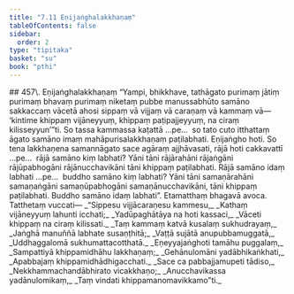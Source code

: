 ```yaml
---
title: "7.11 Eṇijaṅghalakkhaṇaṃ"
tableOfContents: false
sidebar:
  order: 2
type: "tipitaka"
basket: "su"
book: "pthi"
---
```



<DynamicBreadcrumb />

<Paragraph type="center" book="pthi">
## 457\. Eṇijaṅghalakkhaṇaṃ
</Paragraph>

<Division number="214" book="pthi">

<Paragraph number="458" book="pthi">
“Yampi, bhikkhave, tathāgato purimaṃ jātiṃ purimaṃ bhavaṃ purimaṃ niketaṃ pubbe manussabhūto samāno sakkaccaṃ vācetā ahosi sippaṃ vā vijjaṃ vā caraṇaṃ vā kammaṃ vā—  ‘kintime khippaṃ vijāneyyuṃ, khippaṃ paṭipajjeyyuṃ, na ciraṃ kilisseyyun’”ti. So tassa kammassa kaṭattā …pe…  so tato cuto itthattaṃ āgato samāno imaṃ mahāpurisalakkhaṇaṃ paṭilabhati. Eṇijaṅgho hoti.
</Paragraph>

<Paragraph number="459" book="pthi">
So tena lakkhaṇena samannāgato sace agāraṃ ajjhāvasati, rājā hoti cakkavattī …pe…  rājā samāno kiṃ labhati? Yāni tāni rājārahāni rājaṅgāni rājūpabhogāni rājānucchavikāni tāni khippaṃ paṭilabhati. Rājā samāno idaṃ labhati …pe…  buddho samāno kiṃ labhati? Yāni tāni samaṇārahāni samaṇaṅgāni samaṇūpabhogāni samaṇānucchavikāni, tāni khippaṃ paṭilabhati. Buddho samāno idaṃ labhati”. Etamatthaṃ bhagavā avoca.
</Paragraph>

</Division>
<Division number="215" book="pthi">

<Paragraph number="460" book="pthi">
Tatthetaṃ vuccati—
</Paragraph>

<Paragraph number="461" type="verses" book="pthi">
_“Sippesu vijjācaraṇesu kammesu,_  
_Kathaṃ vijāneyyuṃ lahunti icchati;_  
_Yadūpaghātāya na hoti kassaci,_  
_Vāceti khippaṃ na ciraṃ kilissati._  

</Paragraph>

<Paragraph number="462" type="verses" book="pthi">
_Taṃ kammaṃ katvā kusalaṃ sukhudrayaṃ,_  
_Jaṅghā manuññā labhate susaṇṭhitā;_  
_Vaṭṭā sujātā anupubbamuggatā,_  
_Uddhaggalomā sukhumattacotthatā._  

</Paragraph>

<Paragraph number="463" type="verses" book="pthi">
_Eṇeyyajaṅghoti tamāhu puggalaṃ,_  
_Sampattiyā khippamidhāhu lakkhaṇaṃ;_  
_Gehānulomāni yadābhikaṅkhati,_  
_Apabbajaṃ khippamidhādhigacchati._  

</Paragraph>

<Paragraph number="464" type="verses" book="pthi">
_Sace ca pabbajjamupeti tādiso,_  
_Nekkhammachandābhirato vicakkhaṇo;_  
_Anucchavikassa yadānulomikaṃ,_  
_Taṃ vindati khippamanomavikkamo”ti._
</Paragraph>
</Division>